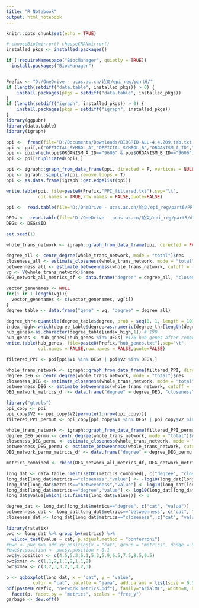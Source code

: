 ---
title: "R Notebook"
output: html_notebook
---

```{r setup, include=FALSE}
knitr::opts_chunk$set(echo = TRUE)

# chooseBioCmirror() chooseCRANmirror()
installed_pkgs <- installed.packages()

if (!requireNamespace("BiocManager", quietly = TRUE))
  install.packages("BiocManager")


Prefix <- "D:/OneDrive - ucas.ac.cn/论文/epi_reg/part6/"
if (length(setdiff("data.table", installed_pkgs)) > 0) {
    install.packages(pkgs = setdiff("data.table", installed_pkgs))
}
if (length(setdiff("igraph", installed_pkgs)) > 0) {
    install.packages(pkgs = setdiff("igraph", installed_pkgs))
}
library(ggpubr)
library(data.table)
library(igraph)
```

```{r}
ppi <-  fread(file='D:/Documents/Downloads/BIOGRID-ALL-4.4.209.tab.txt', skip = 35, header =TRUE, sep ='\t',fill = TRUE)
ppi <- ppi[,c("OFFICIAL_SYMBOL_A","OFFICIAL_SYMBOL_B","ORGANISM_A_ID","ORGANISM_B_ID")] # keep only physical interactions
ppi <- ppi[which(ppi$ORGANISM_A_ID=="9606" & ppi$ORGANISM_B_ID=="9606"),1:2] # keep only human records
ppi <- ppi[!duplicated(ppi),]

ppi <- igraph::graph_from_data_frame(ppi, directed = F, vertices = NULL)
ppi <- igraph::simplify(ppi,remove.loops = T)
ppi <- as.data.frame(igraph::get.edgelist(ppi))
```


```{r}

write.table(ppi, file=paste0(Prefix,"PPI_filtered.txt"),sep="\t",
            col.names = TRUE,row.names = FALSE,quote=FALSE)
```

```{r}
ppi <-  read.table(file='D:/OneDrive - ucas.ac.cn/论文/epi_reg/part6/PPI_filtered.txt', header = TRUE, sep ='\t')

```

```{r}
DEGs <-  read.table(file='D:/OneDrive - ucas.ac.cn/论文/epi_reg/part5/dysregulated_genes.tsv', header = TRUE, sep ='\t')
DEGs <- DEGs$ID
```


```{r}
set.seed(1)

whole_trans_network <- igraph::graph_from_data_frame(ppi, directed = FALSE)

degree_all <- centr_degree(whole_trans_network, mode = "total")$res
closeness_all <- estimate_closeness(whole_trans_network, mode = "total", cutoff = -1)
betweenness_all <- estimate_betweenness(whole_trans_network, cutoff = -1)
vg <- V(whole_trans_network)$name
DEG_network_all_metrics_df <- data.frame("degree" = degree_all, "closeness" = closeness_all, "betweenness" = betweenness_all, "cat" = "all")
```


```{r}

vector_genenames <- NULL
for(i in 1:length(vg)){
  vector_genenames <- c(vector_genenames, vg[i])
}
degree_table <- data.frame("gene" = vg, "degree" = degree_all)
```

```{r}
degree_thr<-quantile(degree_table$degree, prob = seq(0, 1, length = 101), type = 5,na.rm=T) #99% percentile
index_high<-which(degree_table$degree>as.numeric(degree_thr[length(degree_thr)-1]))
hub_genes<-as.character(degree_table[index_high,1]) # 198
hub_genes <- hub_genes[!hub_genes %in% DEGs] #176 hub genes after removing DEGs
write.table(hub_genes, file=paste0(Prefix,"hub_genes.txt"),sep="\t",
            col.names = FALSE,row.names = FALSE,quote=FALSE)
```


```{r}
filtered_PPI <- ppi[ppi$V1 %in% DEGs | ppi$V2 %in% DEGs,]

whole_trans_network <- igraph::graph_from_data_frame(filtered_PPI, directed = FALSE)
degree_DEG <- centr_degree(whole_trans_network, mode = "total")$res
closeness_DEG <- estimate_closeness(whole_trans_network, mode = "total", cutoff = -1)
betweenness_DEG <- estimate_betweenness(whole_trans_network, cutoff = -1)
DEG_network_metrics_df <- data.frame("degree" = degree_DEG, "closeness" = closeness_DEG, "betweenness" = betweenness_DEG, "cat" = "DEG")
```

```{r}
library("gtools")
ppi_copy <- ppi
ppi_copy$V2 <- ppi_copy$V2[permute(1:nrow(ppi_copy))]
filtered_PPI_permut <- ppi_copy[ppi_copy$V1 %in% DEGs | ppi_copy$V2 %in% DEGs,]

whole_trans_network <- igraph::graph_from_data_frame(filtered_PPI_permut, directed = FALSE)
degree_DEG_permu <- centr_degree(whole_trans_network, mode = "total")$res
closeness_DEG_permu <- estimate_closeness(whole_trans_network, mode = "total", cutoff = -1)
betweenness_DEG_permu <- estimate_betweenness(whole_trans_network, cutoff = -1)
DEG_network_permu_metrics_df <- data.frame("degree" = degree_DEG_permu, "closeness" = closeness_DEG_permu, "betweenness" = betweenness_DEG_permu, "cat" = "ctrl")
```

```{r}
metrics_combined <- rbind(DEG_network_all_metrics_df, DEG_network_metrics_df, DEG_network_permu_metrics_df)
```

```{r}
long_dat <- data.table::melt(setDT(metrics_combined[, c("degree", "closeness", "betweenness", "cat")]), id.vars = "cat", measure.vars= c("degree", "closeness", "betweenness"), variable.name = "metrics", na.rm = TRUE)
long_dat[long_dat$metrics=="closeness","value"] <- -log10(long_dat[long_dat$metrics=="closeness","value"])
long_dat[long_dat$metrics=="betweenness","value"] <- log10(long_dat[long_dat$metrics=="betweenness","value"])
long_dat[long_dat$metrics=="degree","value"] <- log10(long_dat[long_dat$metrics=="degree","value"])
long_dat$value[which(!is.finite(long_dat$value))] <- 0

degree_dat <- long_dat[long_dat$metrics=="degree", c("cat", "value")]
betweenness_dat <- long_dat[long_dat$metrics=="betweenness", c("cat", "value")]
closeness_dat <- long_dat[long_dat$metrics=="closeness", c("cat", "value")]
```


```{r}
library(rstatix)
pwc <- long_dat %>% group_by(metrics) %>%
  wilcox_test(value ~ cat, p.adjust.method = "bonferroni")
#pwc <- pwc %>% add_xy_position(x = "cat", group = "metrics", dodge = 0.8)
#pwc$y.position <- pwc$y.position + 0.1
pwc$y.position <- c(4.5,5.3,6.1,5.3,5.9,6.5,7.5,8.5,9.5)
pwc$xmin <- c(1,1,2,1,1,2,1,1,2)
pwc$xmax <- c(3,2,3,3,2,3,3,2,3)

```

```{r}

p <- ggboxplot(long_dat, x = "cat", y = "value",
          color = "cat", palette = "jama", add.params = list(size = 0.5), xlab = "Category", ylab = "log10Metrics")  + stat_pvalue_manual(pwc, color = "black", label = "p", tip.length = 0.02) + scale_y_continuous(expand = expansion(mult = c(0, 0.1)))
pdf(paste0(Prefix, "network_metrics.pdf"), family="ArialMT", width=8, height=3)
  facet(p, facet.by = "metrics", scales = "free_y")
garbage <- dev.off()
```


